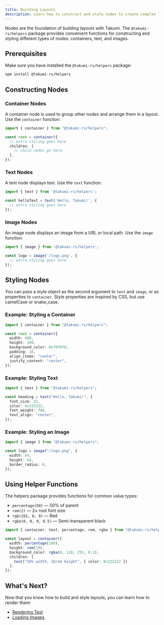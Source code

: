 ```yaml
---
title: Building Layouts
description: Learn how to construct and style nodes to create complex layouts.
---
```


Nodes are the foundation of building layouts with Takumi. The `@takumi-rs/helpers` package provides convenient functions for constructing and styling different types of nodes: containers, text, and images.

## Prerequisites

Make sure you have installed the `@takumi-rs/helpers` package:

```bash
npm install @takumi-rs/helpers
```

## Constructing Nodes

### Container Nodes

A container node is used to group other nodes and arrange them in a layout. Use the `container` function:

```typescript
import { container } from "@takumi-rs/helpers";

const root = container({
  // extra styling goes here
  children: [
    // child nodes go here
  ],
});
```

### Text Nodes

A text node displays text. Use the `text` function:

```typescript
import { text } from '@takumi-rs/helpers';

const helloText = text('Hello, Takumi!', {
  // extra styling goes here
});
```

### Image Nodes

An image node displays an image from a URL or local path. Use the `image` function:

```typescript
import { image } from '@takumi-rs/helpers';

const logo = image('/logo.png', {
  // extra styling goes here
});
```

## Styling Nodes

You can pass a style object as the second argument to `text` and `image`, or as properties to `container`. Style properties are inspired by CSS, but use camelCase or snake_case.

### Example: Styling a Container

```typescript
import { container } from "@takumi-rs/helpers";

const root = container({
  width: 400,
  height: 200,
  background_color: 0xf0f0f0,
  padding: 16,
  align_items: "center",
  justify_content: "center",
});
```

### Example: Styling Text

```typescript
import { text } from "@takumi-rs/helpers";

const heading = text("Hello, Takumi!", {
  font_size: 32,
  color: 0x333333,
  font_weight: 700,
  text_align: "center",
});
```

### Example: Styling an Image

```typescript
import { image } from "@takumi-rs/helpers";

const logo = image("/logo.png", {
  width: 64,
  height: 64,
  border_radius: 8,
});
```

## Using Helper Functions

The helpers package provides functions for common value types:

- `percentage(50)` — 50% of parent
- `rem(2)` — 2× root font size
- `rgb(255, 0, 0)` — Red
- `rgba(0, 0, 0, 0.5)` — Semi-transparent black

```typescript
import { container, text, percentage, rem, rgba } from "@takumi-rs/helpers";

const layout = container({
  width: percentage(100),
  height: rem(10),
  background_color: rgba(0, 128, 255, 0.1),
  children: [
    text("50% width, 10rem height", { color: 0x222222 })
  ],
});
```

## What's Next?

Now that you know how to build and style layouts, you can learn how to render them:

- [Rendering Text](/docs/how-to/rendering-text)
- [Loading Images](/docs/how-to/load-image)
